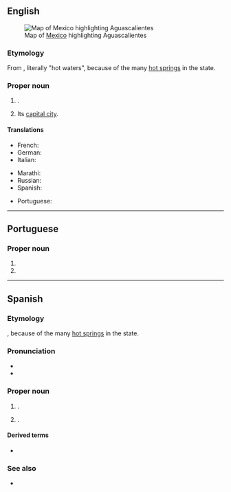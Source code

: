 ==English==
{{wikipedia|lang=en}}
[[File:Mexico map, MX-AGU.svg|thumb|Map of [[Mexico]] highlighting Aguascalientes]]

===Etymology===
From {{bor|en|es|Aguascalientes}}, literally "hot waters", because of the many [[hot spring]]s in the state.

===Proper noun===
{{en-proper noun}}

# {{place|en|state|c/Mexico}}.
# Its [[capital city]].

====Translations====
{{trans-top|state of Mexico}}
* French: {{t+|fr|Aguascalientes|m}}
* German: {{t+|de|Aguascalientes|m}}
* Italian: {{t|it|Aguascalientes|m}}
{{trans-mid}}
* Marathi: {{t|mr|आगुआस्कालिएन्तेस|n}}
* Russian: {{t|ru|Агуаскалье́нтес}}
* Spanish: {{t+|es|Aguascalientes|m}}
{{trans-bottom}}

{{trans-top|city in Mexico}}
* Portuguese: {{t|pt|Aguascalientes|f}}
{{trans-mid}}
{{trans-bottom}}

----

==Portuguese==

===Proper noun===
{{pt-proper noun|f}}

# {{place|pt|state|c/Mexico|t1=Aguascalientes}}
# {{place|pt|city/state capital|s/Aguascalientes|c/Mexico|t1=Aguascalientes}}

----

==Spanish==
{{wikipedia|lang=es}}

===Etymology===
{{compound|es|aguas|calientes|t1=waters|t2=hot}}, because of the many [[hot spring]]s in the state.

===Pronunciation===
* {{es-IPA|águascaliéntes}}
* {{audio|es|ES-Aguascalientes.ogg|Audio}}

===Proper noun===
{{es-proper noun|m}}

# {{place|es|state|c/Mexico}}.
# {{place|es|city|c/Mexico}}.

====Derived terms====
* {{l|es|aguascalentense}}

===See also===
* {{l|es|hidrocálido}}